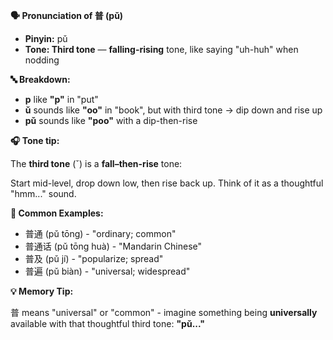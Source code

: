 **🗣️ Pronunciation of 普 (pǔ)**

- **Pinyin:** pǔ
- **Tone: Third tone** — **falling-rising** tone, like saying "uh-huh" when nodding

**🔤 Breakdown:**

- **p** like **"p"** in "put"
- **ǔ** sounds like **"oo"** in "book", but with third tone → dip down and rise up
- **pǔ** sounds like **"poo"** with a dip-then-rise

**🎧 Tone tip:**

The **third tone** (ˇ) is a **fall–then-rise** tone:

Start mid-level, drop down low, then rise back up. Think of it as a thoughtful "hmm..." sound.

**📝 Common Examples:**

- 普通 (pǔ tōng) - "ordinary; common"
- 普通话 (pǔ tōng huà) - "Mandarin Chinese"
- 普及 (pǔ jí) - "popularize; spread"
- 普遍 (pǔ biàn) - "universal; widespread"

**💡 Memory Tip:**

普 means "universal" or "common" - imagine something being **universally** available with that
thoughtful third tone: **"pǔ..."**

